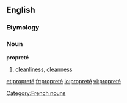 ==English==
===Etymology===
{{suffix|propre|eté|lang=fr}}

===Noun===
'''propreté''' {{f}}
#[[cleanliness]], [[cleanness]]

[[Category:French nouns]]

[[et:propreté]]
[[fr:propreté]]
[[io:propreté]]
[[vi:propreté]]
